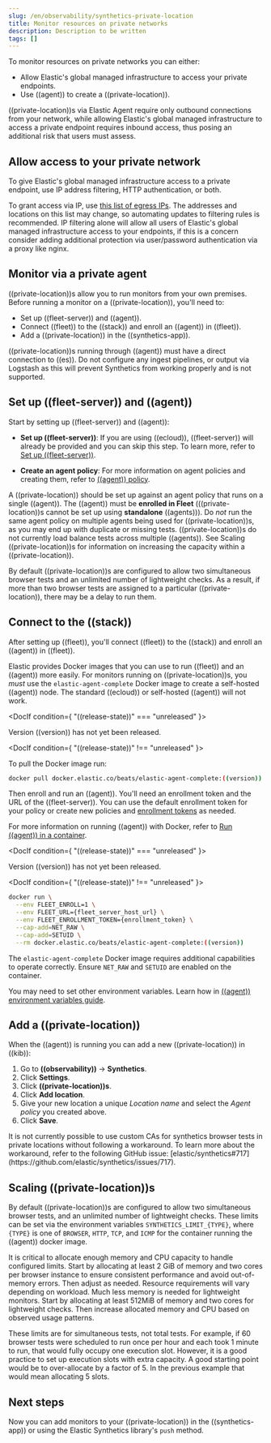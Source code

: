 ```yaml
---
slug: /en/observability/synthetics-private-location
title: Monitor resources on private networks
description: Description to be written
tags: []
---
```


<div id="synthetics-private-location"></div>

To monitor resources on private networks you can either:

* Allow Elastic's global managed infrastructure to access your private endpoints.
* Use ((agent)) to create a ((private-location)).

((private-location))s via Elastic Agent require only outbound connections from your network,
while allowing Elastic's global managed infrastructure to access a private endpoint requires
inbound access, thus posing an additional risk that users must assess.

<div id="monitor-via-access-control"></div>

## Allow access to your private network

To give Elastic's global managed infrastructure access to a private endpoint, use IP address filtering, HTTP authentication, or both.

To grant access via IP, use [this list of egress IPs](https://manifest.synthetics.elastic-cloud.com/v1/ip-ranges.json).
The addresses and locations on this list may change, so automating updates to
filtering rules is recommended. IP filtering alone will allow all users of Elastic's global managed infrastructure access to your endpoints, if this
is a concern consider adding additional protection via user/password authentication via a proxy like nginx.

<div id="monitor-via-private-agent"></div>

## Monitor via a private agent

((private-location))s allow you to run monitors from your own premises.
Before running a monitor on a ((private-location)), you'll need to:

* <DocLink slug="/en/observability/synthetics-private-location" section="set-up-((fleet-server))-and-((agent))">Set up ((fleet-server)) and ((agent))</DocLink>.
* <DocLink slug="/en/observability/synthetics-private-location" section="connect-to-the-((stack))">Connect ((fleet)) to the ((stack))</DocLink> and enroll an ((agent)) in ((fleet)).
* <DocLink slug="/en/observability/synthetics-private-location" section="add-a-((private-location))">Add a ((private-location))</DocLink> in the ((synthetics-app)).

<DocCallOut title="Important" color="warning">

((private-location))s running through ((agent)) must have a direct connection to ((es)).
Do not configure any ingest pipelines, or output via Logstash as this will prevent Synthetics from working properly and is not <DocLink slug="/en/observability/synthetics-support-matrix">supported</DocLink>.

</DocCallOut>

<div id="synthetics-private-location-fleet-agent"></div>

## Set up ((fleet-server)) and ((agent))

Start by setting up ((fleet-server)) and ((agent)):

* **Set up ((fleet-server))**: If you are using ((ecloud)), ((fleet-server)) will already be provided and you can skip this step.
    To learn more, refer to [Set up ((fleet-server))](((fleet-guide))/fleet-server.html).

* **Create an agent policy**: For more information on agent policies and creating them,
    refer to [((agent)) policy](((fleet-guide))/agent-policy.html#create-a-policy).

<DocCallOut title="Important" color="warning">

A ((private-location)) should be set up against an agent policy that runs on a single ((agent)).
The ((agent)) must be **enrolled in Fleet** (((private-location))s cannot be set up using **standalone** ((agents))).
Do _not_ run the same agent policy on multiple agents being used for ((private-location))s, as you may
end up with duplicate or missing tests. ((private-location))s do not currently load balance tests across
multiple ((agents)). See <DocLink slug="/en/observability/synthetics-private-location" section="scaling-((private-location))s">Scaling ((private-location))s</DocLink> for information on increasing the capacity
within a ((private-location)).

By default ((private-location))s are configured to allow two simultaneous browser tests and an unlimited number of lightweight checks.
As a result, if more than two browser tests are assigned to a particular ((private-location)), there may be a delay to run them.

</DocCallOut>

<div id="synthetics-private-location-connect"></div>

## Connect to the ((stack))

After setting up ((fleet)), you'll connect ((fleet)) to the ((stack))
and enroll an ((agent)) in ((fleet)).

<div id="synthetics-private-location-docker"></div>

Elastic provides Docker images that you can use to run ((fleet)) and an ((agent)) more easily.
For monitors running on ((private-location))s, you _must_ use the `elastic-agent-complete`
Docker image to create a self-hosted ((agent)) node. The standard ((ecloud)) or self-hosted
((agent)) will not work.

<DocIf condition={ "((release-state))" === "unreleased" }>

Version ((version)) has not yet been released.

</DocIf>

<DocIf condition={ "((release-state))" !== "unreleased" }>

To pull the Docker image run:

```sh
docker pull docker.elastic.co/beats/elastic-agent-complete:((version))
```

</DocIf>

Then enroll and run an ((agent)).
You'll need an enrollment token and the URL of the ((fleet-server)).
You can use the default enrollment token for your policy or create new policies
and [enrollment tokens](((fleet-guide))/fleet-enrollment-tokens.html) as needed.

For more information on running ((agent)) with Docker, refer to
[Run ((agent)) in a container](((fleet-guide))/elastic-agent-container.html).

<DocIf condition={ "((release-state))" === "unreleased" }>

Version ((version)) has not yet been released.

</DocIf>

<DocIf condition={ "((release-state))" !== "unreleased" }>

```sh
docker run \
  --env FLEET_ENROLL=1 \
  --env FLEET_URL={fleet_server_host_url} \
  --env FLEET_ENROLLMENT_TOKEN={enrollment_token} \
  --cap-add=NET_RAW \
  --cap-add=SETUID \
  --rm docker.elastic.co/beats/elastic-agent-complete:((version))
```

</DocIf>

<DocCallOut title="Important" color="warning">

The `elastic-agent-complete` Docker image requires additional capabilities to operate correctly. Ensure
`NET_RAW` and `SETUID` are enabled on the container.

</DocCallOut>

<DocCallOut title="Note">

You may need to set other environment variables.
Learn how in [((agent)) environment variables guide](((fleet-guide))/agent-environment-variables.html).

</DocCallOut>

<div id="synthetics-private-location-add"></div>

## Add a ((private-location))

When the ((agent)) is running you can add a new ((private-location)) in ((kib)):

1. Go to **((observability))** -> **Synthetics**.
1. Click **Settings**.
1. Click **((private-location))s**.
1. Click **Add location**.
1. Give your new location a unique _Location name_ and select the _Agent policy_ you created above.
1. Click **Save**.

<DocCallOut title="Important" color="warning">
It is not currently possible to use custom CAs for synthetics browser tests in private locations without following a workaround. To learn more about the workaround, refer to the following GitHub issue: [elastic/synthetics#717](https://github.com/elastic/synthetics/issues/717).
</DocCallOut>

<div id="synthetics-private-location-scaling"></div>

## Scaling ((private-location))s

By default ((private-location))s are configured to allow two simultaneous browser tests, and an unlimited number of lightweight checks.
These limits can be set via the environment variables `SYNTHETICS_LIMIT_{TYPE}`, where `{TYPE}` is one of `BROWSER`, `HTTP`, `TCP`, and `ICMP`
for the container running the ((agent)) docker image.

It is critical to allocate enough memory and CPU capacity to handle configured limits.
Start by allocating at least 2 GiB of memory and two cores per browser instance to ensure consistent
performance and avoid out-of-memory errors. Then adjust as needed. Resource requirements will vary depending on workload.
Much less memory is needed for lightweight monitors. Start by allocating at least 512MiB of memory and two cores for
lightweight checks. Then increase allocated memory and CPU based on observed usage patterns.

These limits are for simultaneous tests, not total tests. For example, if
60 browser tests were scheduled to run once per hour and each took 1 minute to run, that would fully occupy one execution slot.
However, it is a good practice to set up execution slots with extra capacity. A good starting point would be to over-allocate by
a factor of 5. In the previous example that would mean allocating 5 slots.

<div id="synthetics-private-location-next"></div>

## Next steps

Now you can add monitors to your ((private-location)) in <DocLink slug="/en/observability/synthetics-get-started-ui">the ((synthetics-app))</DocLink> or using the <DocLink slug="/en/observability/synthetics-get-started-project">Elastic Synthetics library's `push` method</DocLink>.
